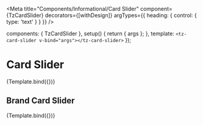 

<Meta
  title="Components/Informational/Card Slider"
  component={TzCardSlider}
  decorators={[withDesign]}
  argTypes={{
    heading: { control: { type: 'text' } }
  }}
/>

  components: { TzCardSlider },
  setup() {
    return { args };
  },
  template: `<tz-card-slider v-bind="args"></tz-card-slider>`
});

# Card Slider

<Canvas withSource="open">
  <Story
    name="Products"
    args={{
      heading: 'Recommended',
      products: productData
    }}
    parameters={{
      design: {
        type: 'figma',
        url: 'https://www.figma.com/file/TU7n3pEHWIV5rWZUcUboOP/Ready-for-dev?node-id=1644%3A13692'
      }
    }}
  >
    {Template.bind({})}
  </Story>
</Canvas>

<ArgsTable story="Products" />

## Brand Card Slider

<Canvas withSource="open">
  <Story
    name="Brands"
    args={{
      heading: 'Recommended',
      brands: brandData
    }}
    parameters={{
      design: {
        type: 'figma',
        url: 'https://www.figma.com/file/TU7n3pEHWIV5rWZUcUboOP/Ready-for-dev?node-id=1644%3A13692'
      }
    }}
  >
    {Template.bind({})}
  </Story>
</Canvas>
